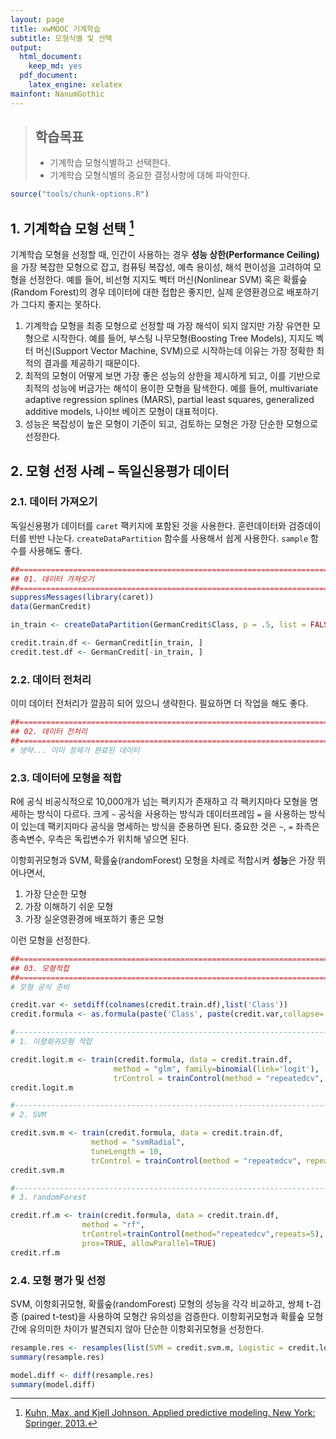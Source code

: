 ```yaml
---
layout: page
title: xwMOOC 기계학습
subtitle: 모형식별 및 선택
output:
  html_document: 
    keep_md: yes
  pdf_document:
    latex_engine: xelatex
mainfont: NanumGothic
---
```

 
> ## 학습목표 {.objectives}
>
> * 기계학습 모형식별하고 선택한다.
> * 기계학습 모형식별의 중요한 결정사항에 대해 파악한다.

``` r
source("tools/chunk-options.R")
```

## 1. 기계학습 모형 선택 [^applied-predictive-modeling]

[^applied-predictive-modeling]: [Kuhn, Max, and Kjell Johnson. Applied predictive modeling. New York: Springer, 2013.](http://link.springer.com/book/10.1007/978-1-4614-6849-3)

기계학습 모형을 선정할 때, 인간이 사용하는 경우 **성능 상한(Performance Ceiling)** 을 가장 복잡한 모형으로 잡고, 컴퓨팅 복잡성, 예측 용이성, 해석 편이성을 고려하여 모형을 선정한다. 예를 들어, 비선형 지지도 벡터 머신(Nonlinear SVM) 혹은 확률숲(Random Forest)의 경우 데이터에 대한 접합은 좋지만, 실제 운영환경으로 배포하기가 그다지 좋지는 못하다.

1. 기계학습 모형을 최종 모형으로 선정할 때 가장 해석이 되지 않지만 가장 유연한 모형으로 시작한다.
예를 들어, 부스팅 나무모형(Boosting Tree Models), 지지도 벡터 머신(Support Vector Machine, SVM)으로 시작하는데 이유는 가장 정확한 최적의 결과를 제공하기 때문이다.
1. 최적의 모형이 어떻게 보면 가장 좋은 성능의 상한을 제시하게 되고, 이를 기반으로 최적의 성능에 버금가는 해석이 용이한 모형을 탐색한다. 예를 들어, multivariate adaptive regression splines (MARS), partial least squares, generalized additive models, 나이브 베이즈 모형이 대표적이다.
1. 성능은 복잡성이 높은 모형이 기준이 되고, 검토하는 모형은 가장 단순한 모형으로 선정한다.


## 2. 모형 선정 사례 -- 독일신용평가 데이터

### 2.1. 데이터 가져오기

독일신용평가 데이터를 `caret` 팩키지에 포함된 것을 사용한다. 훈련데이터와 검증데이터를 반반 나눈다.
`createDataPartition` 함수를 사용해서 쉽게 사용한다. `sample` 함수를 사용해도 좋다.

```r
##==========================================================================================
## 01. 데이터 가져오기
##==========================================================================================
suppressMessages(library(caret))
data(GermanCredit)

in_train <- createDataPartition(GermanCredit$Class, p = .5, list = FALSE)

credit.train.df <- GermanCredit[in_train, ]
credit.test.df <- GermanCredit[-in_train, ]
```

### 2.2. 데이터 전처리

이미 데이터 전처리가 깔끔히 되어 있으니 생략한다. 필요하면 더 작업을 해도 좋다.

```r
##==========================================================================================
## 02. 데이터 전처리
##==========================================================================================
# 생략... 이미 정제가 완료된 데이터
```

### 2.3. 데이터에 모형을 적합

R에 공식 비공식적으로 10,000개가 넘는 팩키지가 존재하고 각 팩키지마다 모형을 명세하는 방식이 다르다.
크게 `~` 공식을 사용하는 방식과 데이터프레임 `=` 을 사용하는 방식이 있는데 팩키지마다 공식을 명세하는 방식을 준용하면 된다. 중요한 것은 `~`, `=` 좌측은 종속변수, 우측은 독립변수가 위치해 넣으면 된다.

이항회귀모형과 SVM, 확률숲(randomForest) 모형을 차례로 적합시켜 **성능**은 가장 뛰어나면서, 

1. 가장 단순한 모형
1. 가장 이해하기 쉬운 모형
1. 가장 실운영환경에 배포하기 좋은 모형

이런 모형을 선정한다.

```r
##==========================================================================================
## 03. 모형적합
##==========================================================================================
# 모형 공식 준비

credit.var <- setdiff(colnames(credit.train.df),list('Class'))
credit.formula <- as.formula(paste('Class', paste(credit.var,collapse=' + '), sep=' ~ '))

#-------------------------------------------------------------------------------------------
# 1. 이항회귀모형 적합

credit.logit.m <- train(credit.formula, data = credit.train.df,
                       method = "glm", family=binomial(link='logit'),
                       trControl = trainControl(method = "repeatedcv", repeats = 5))
credit.logit.m

#-------------------------------------------------------------------------------------------
# 2. SVM 

credit.svm.m <- train(credit.formula, data = credit.train.df,
                  method = "svmRadial",
                  tuneLength = 10,
                  trControl = trainControl(method = "repeatedcv", repeats = 5))
credit.svm.m

#-------------------------------------------------------------------------------------------
# 3. randomForest

credit.rf.m <- train(credit.formula, data = credit.train.df,
                method = "rf",
                trControl=trainControl(method="repeatedcv",repeats=5),
                prox=TRUE, allowParallel=TRUE)
credit.rf.m
```


### 2.4. 모형 평가 및 선정

SVM, 이항회귀모형, 확률숲(randomForest) 모형의 성능을 각각 비교하고,
쌍체 t-검증 (paired t-test)을 사용하여 모형간 유의성을 검증한다.
이항회귀모형과 확률숲 모형간에 유의미한 차이가 발견되지 않아 단순한 이항회귀모형을 선정한다.

```r
resample.res <- resamples(list(SVM = credit.svm.m, Logistic = credit.logit.m, randomForest=credit.rf.m))
summary(resample.res)

model.diff <- diff(resample.res)
summary(model.diff)
```